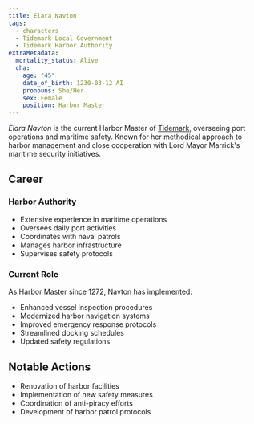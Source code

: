 ```yaml
---
title: Elara Navton
tags:
  - characters
  - Tidemark Local Government
  - Tidemark Harbor Authority
extraMetadata:
  mortality_status: Alive
  cha:
    age: "45"
    date_of_birth: 1230-03-12 AI
    pronouns: She/Her
    sex: Female
    position: Harbor Master
---
```


*Elara Navton* is the current Harbor Master of
[Tidemark](/locations/tidemark/), overseeing port operations and maritime
safety. Known for her methodical approach to harbor management and close
cooperation with Lord Mayor Marrick's maritime security initiatives.

## Career

### Harbor Authority

* Extensive experience in maritime operations
* Oversees daily port activities
* Coordinates with naval patrols
* Manages harbor infrastructure
* Supervises safety protocols

### Current Role

As Harbor Master since 1272, Navton has implemented:

* Enhanced vessel inspection procedures
* Modernized harbor navigation systems
* Improved emergency response protocols
* Streamlined docking schedules
* Updated safety regulations

## Notable Actions

* Renovation of harbor facilities
* Implementation of new safety measures
* Coordination of anti-piracy efforts
* Development of harbor patrol protocols

